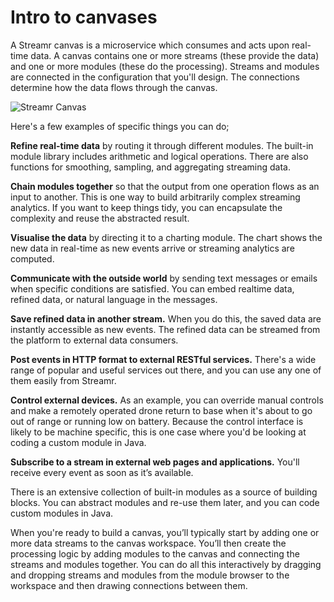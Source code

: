 



# Intro to canvases
A Streamr canvas is a microservice which consumes and acts upon real-time data. A canvas contains one or more <Link to={docsLinks.streams}>streams</Link> (these provide the data) and one or more <Link to={docsLinks.moduleReference}>modules</Link> (these do the processing). Streams and modules are connected in the configuration that you'll design. The connections determine how the data flows through the canvas.

<Image
  border
  src={CanvasDemo}
  highResSrc={CanvasDemo2x}
  alt="Streamr Canvas"
/>

Here's a few examples of specific things you can do;

**Refine real-time data** by routing it through different modules. The built-in module library  includes arithmetic and logical operations. There are also functions for smoothing, sampling, and aggregating streaming data.

**Chain modules together** so that the output from one operation flows as an input to another. This is one way to build arbitrarily complex streaming analytics. If you want to keep things tidy, you can encapsulate the complexity and reuse the abstracted result.

**Visualise the data** by directing it to a charting module. The chart shows the new data in real-time as new events arrive or streaming analytics are computed.

**Communicate with the outside world** by sending text messages or emails when specific conditions are satisfied. You can embed realtime data, refined data, or natural language in the messages.

**Save refined data in another stream.** When you do this, the saved data are instantly accessible as new events. The refined data can be streamed from the platform to external data consumers.

**Post events in HTTP format to external RESTful services.** There's a wide range of popular and useful services out there, and you can use any one of them easily from Streamr.

**Control external devices.** As an example, you can override manual controls and make a remotely operated drone return to base when it's about to go out of range or running low on battery. Because the control interface is likely to be machine specific, this is one case where you'd be looking at coding a custom module in Java.

**Subscribe to a stream in external web pages and applications.** You'll receive every event as soon as it’s available.

There is an extensive <Link to={docsLinks.moduleReference}>collection</Link> of built-in modules as a source of building blocks. You can abstract modules and re-use them later, and you can code custom modules in Java.

When you're ready to build a canvas, you’ll typically start by adding one or more data <Link to={docsLinks.streams}>streams</Link> to the canvas workspace. You’ll then create the processing logic by adding modules to the canvas and connecting the streams and modules together. You can do all this interactively by dragging and dropping streams and modules from the module browser to the workspace and then drawing connections between them.
